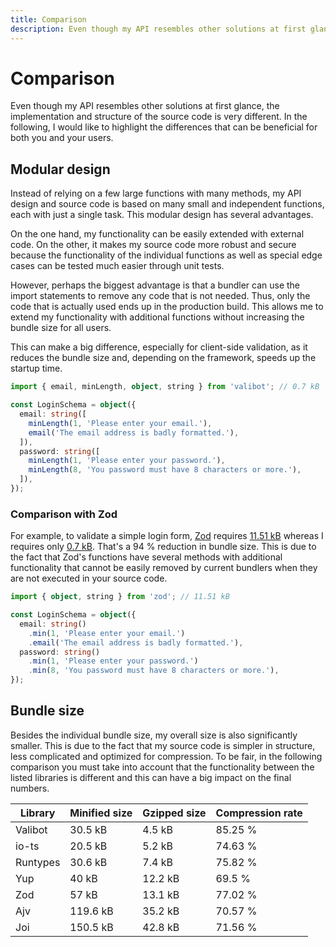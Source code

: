 ```yaml
---
title: Comparison
description: Even though my API resembles other solutions at first glance, the implementation and structure of the source code is very different.
---
```


# Comparison

Even though my API resembles other solutions at first glance, the implementation and structure of the source code is very different. In the following, I would like to highlight the differences that can be beneficial for both you and your users.

## Modular design

Instead of relying on a few large functions with many methods, my API design and source code is based on many small and independent functions, each with just a single task. This modular design has several advantages.

On the one hand, my functionality can be easily extended with external code. On the other, it makes my source code more robust and secure because the functionality of the individual functions as well as special edge cases can be tested much easier through unit tests.

However, perhaps the biggest advantage is that a bundler can use the import statements to remove any code that is not needed. Thus, only the code that is actually used ends up in the production build. This allows me to extend my functionality with additional functions without increasing the bundle size for all users.

This can make a big difference, especially for client-side validation, as it reduces the bundle size and, depending on the framework, speeds up the startup time.

```ts
import { email, minLength, object, string } from 'valibot'; // 0.7 kB

const LoginSchema = object({
  email: string([
    minLength(1, 'Please enter your email.'),
    email('The email address is badly formatted.'),
  ]),
  password: string([
    minLength(1, 'Please enter your password.'),
    minLength(8, 'You password must have 8 characters or more.'),
  ]),
});
```

### Comparison with Zod

For example, to validate a simple login form, <a href="https://zod.dev/" target="_blank" rel="noreferrer">Zod</a> requires <a href="https://bundlejs.com/?q=zod&treeshake=%5B%7B+object%2Cstring+%7D%5D" target="_blank" rel="noreferrer">11.51 kB</a> whereas I requires only <a href="https://bundlejs.com/?q=valibot&treeshake=%5B%7B+email%2CminLength%2Cobject%2Cstring+%7D%5D" target="_blank" rel="noreferrer">0.7 kB</a>. That's a 94 % reduction in bundle size. This is due to the fact that Zod's functions have several methods with additional functionality that cannot be easily removed by current bundlers when they are not executed in your source code.

```ts
import { object, string } from 'zod'; // 11.51 kB

const LoginSchema = object({
  email: string()
    .min(1, 'Please enter your email.')
    .email('The email address is badly formatted.'),
  password: string()
    .min(1, 'Please enter your password.')
    .min(8, 'You password must have 8 characters or more.'),
});
```

## Bundle size

Besides the individual bundle size, my overall size is also significantly smaller. This is due to the fact that my source code is simpler in structure, less complicated and optimized for compression. To be fair, in the following comparison you must take into account that the functionality between the listed libraries is different and this can have a big impact on the final numbers.

| Library  | Minified size | Gzipped size | Compression rate |
| -------- | ------------- | ------------ | ---------------- |
| Valibot  | 30.5 kB       | 4.5 kB       | 85.25 %          |
| io-ts    | 20.5 kB       | 5.2 kB       | 74.63 %          |
| Runtypes | 30.6 kB       | 7.4 kB       | 75.82 %          |
| Yup      | 40 kB         | 12.2 kB      | 69.5 %           |
| Zod      | 57 kB         | 13.1 kB      | 77.02 %          |
| Ajv      | 119.6 kB      | 35.2 kB      | 70.57 %          |
| Joi      | 150.5 kB      | 42.8 kB      | 71.56 %          |

